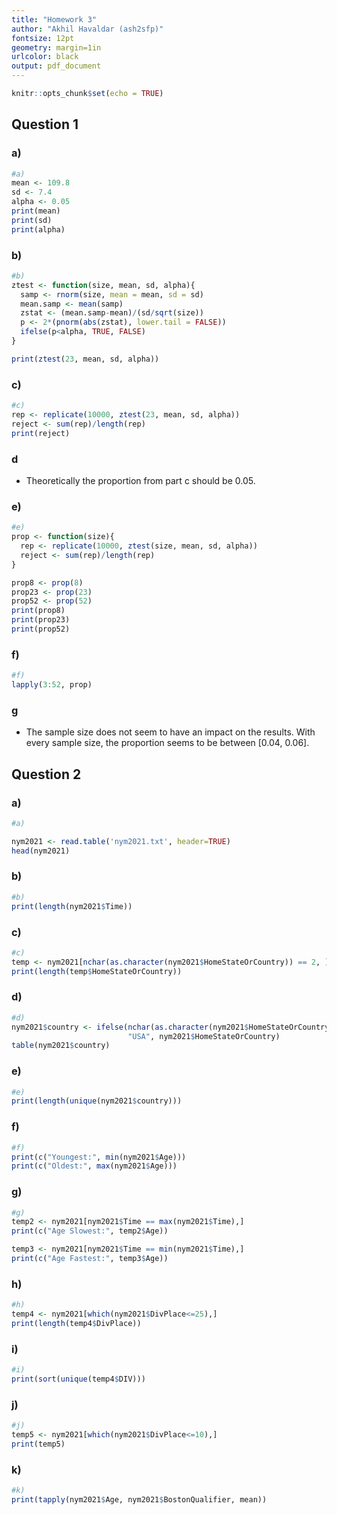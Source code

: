 ---
title: "Homework 3" 
author: "Akhil Havaldar (ash2sfp)"
fontsize: 12pt
geometry: margin=1in
urlcolor: black
output: pdf_document
---

```{r setup, include=FALSE}
knitr::opts_chunk$set(echo = TRUE)
```

## Question 1
### a) 
```{r}
#a) 
mean <- 109.8
sd <- 7.4
alpha <- 0.05
print(mean)
print(sd)
print(alpha)
```

### b) 
```{r}
#b) 
ztest <- function(size, mean, sd, alpha){
  samp <- rnorm(size, mean = mean, sd = sd)
  mean.samp <- mean(samp)
  zstat <- (mean.samp-mean)/(sd/sqrt(size))
  p <- 2*(pnorm(abs(zstat), lower.tail = FALSE))
  ifelse(p<alpha, TRUE, FALSE)
}

print(ztest(23, mean, sd, alpha))
```

### c) 
```{r}
#c)
rep <- replicate(10000, ztest(23, mean, sd, alpha))
reject <- sum(rep)/length(rep)
print(reject)
```

### d
- Theoretically the proportion from part c should be 0.05. 

### e) 
```{r}
#e) 
prop <- function(size){
  rep <- replicate(10000, ztest(size, mean, sd, alpha))
  reject <- sum(rep)/length(rep)
}

prop8 <- prop(8)
prop23 <- prop(23)
prop52 <- prop(52)
print(prop8)
print(prop23)
print(prop52)
```

### f) 
```{r}
#f) 
lapply(3:52, prop)
```


### g
- The sample size does not seem to have an impact on the results. With every sample size, the proportion seems to be between [0.04, 0.06]. 



## Question 2
### a) 
```{r}
#a) 

nym2021 <- read.table('nym2021.txt', header=TRUE)
head(nym2021)
```

### b) 
```{r}
#b)
print(length(nym2021$Time))
```

### c) 
```{r}
#c)
temp <- nym2021[nchar(as.character(nym2021$HomeStateOrCountry)) == 2, ]
print(length(temp$HomeStateOrCountry))
```

### d) 
```{r}
#d)
nym2021$country <- ifelse(nchar(as.character(nym2021$HomeStateOrCountry)) == 2, 
                          "USA", nym2021$HomeStateOrCountry)
table(nym2021$country)
```

### e) 
```{r}
#e) 
print(length(unique(nym2021$country)))
```

### f)
```{r}
#f)
print(c("Youngest:", min(nym2021$Age)))
print(c("Oldest:", max(nym2021$Age)))
```

### g)
```{r}
#g) 
temp2 <- nym2021[nym2021$Time == max(nym2021$Time),]
print(c("Age Slowest:", temp2$Age))

temp3 <- nym2021[nym2021$Time == min(nym2021$Time),]
print(c("Age Fastest:", temp3$Age))
```

### h)
```{r}
#h) 
temp4 <- nym2021[which(nym2021$DivPlace<=25),]
print(length(temp4$DivPlace))
```
### i)
```{r}
#i) 
print(sort(unique(temp4$DIV)))
```

### j)
```{r}
#j) 
temp5 <- nym2021[which(nym2021$DivPlace<=10),]
print(temp5)
```

### k)
```{r}
#k) 
print(tapply(nym2021$Age, nym2021$BostonQualifier, mean))
```

